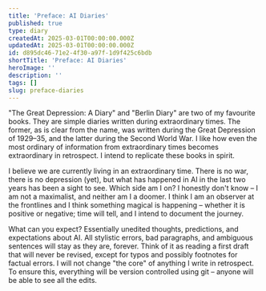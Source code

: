 ```yaml
---
title: 'Preface: AI Diaries'
published: true
type: diary
createdAt: 2025-03-01T00:00:00.000Z
updatedAt: 2025-03-01T00:00:00.000Z
id: d895dc46-71e2-4f30-a97f-1d9f425c6bdb
shortTitle: 'Preface: AI Diaries'
heroImage: ''
description: ''
tags: []
slug: preface-diaries
---
```

"The Great Depression: A Diary" and "Berlin Diary" are two of my favourite books. They are simple diaries written during extraordinary times. The former, as is clear from the name, was written during the Great Depression of 1929–35, and the latter during the Second World War. I like how even the most ordinary of information from extraordinary times becomes extraordinary in retrospect. I intend to replicate these books in spirit.

I believe we are currently living in an extraordinary time. There is no war, there is no depression (yet), but what has happened in AI in the last two years has been a sight to see. Which side am I on? I honestly don't know – I am not a maximalist, and neither am I a doomer. I think I am an observer at the frontlines and I think something magical is happening – whether it is positive or negative; time will tell, and I intend to document the journey. 

What can you expect? Essentially unedited thoughts, predictions, and expectations about AI. All stylistic errors, bad paragraphs, and ambiguous sentences will stay as they are, forever. Think of it as reading a first draft that will never be revised, except for typos and possibly footnotes for factual errors. I will not change "the core" of anything I write in retrospect. To ensure this, everything will be version controlled using git – anyone will be able to see all the edits.
